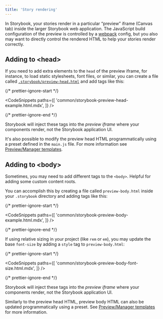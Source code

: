 ```yaml
---
title: 'Story rendering'
---
```


In Storybook, your stories render in a particular “preview” iframe (Canvas tab) inside the larger Storybook web application. The JavaScript build configuration of the preview is controlled by a [webpack](../builders/webpack.mdx) config, but you also may want to directly control the rendered HTML to help your stories render correctly.

## Adding to &#60;head&#62;

If you need to add extra elements to the `head` of the preview iframe, for instance, to load static stylesheets, font files, or similar, you can create a file called [`.storybook/preview-head.html`](./overview.mdx#configure-story-rendering) and add tags like this:

{/* prettier-ignore-start */}

<CodeSnippets
  paths={[
    'common/storybook-preview-head-example.html.mdx',
  ]}
/>

{/* prettier-ignore-end */}

<div class="aside">

Storybook will inject these tags into the _preview iframe_ where your components render, not the Storybook application UI.

</div>

It's also possible to modify the preview head HTML programmatically using a preset defined in the `main.js` file. For more information see [Preview/Manager templates](../addons/writing-presets.mdx#previewmanager-templates).

## Adding to &#60;body&#62;

Sometimes, you may need to add different tags to the `<body>`. Helpful for adding some custom content roots.

You can accomplish this by creating a file called `preview-body.html` inside your `.storybook` directory and adding tags like this:

{/* prettier-ignore-start */}

<CodeSnippets
  paths={[
    'common/storybook-preview-body-example.html.mdx',
  ]}
/>

{/* prettier-ignore-end */}

If using relative sizing in your project (like `rem` or `em`), you may update the base `font-size` by adding a `style` tag to `preview-body.html`:

{/* prettier-ignore-start */}

<CodeSnippets
  paths={[
    'common/storybook-preview-body-font-size.html.mdx',
  ]}
/>

{/* prettier-ignore-end */}

<div class="aside">

Storybook will inject these tags into the _preview iframe_ where your components render, not the Storybook application UI.

</div>

Similarly to the preview head HTML, preview body HTML can also be updated programmatically using a preset. See [Preview/Manager templates](../addons/writing-presets.mdx#previewmanager-templates) for more information.
